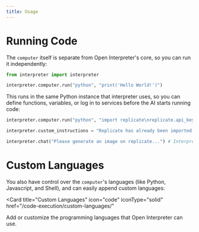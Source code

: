 ```yaml
---
title: Usage
---
```


# Running Code

The `computer` itself is separate from Open Interpreter's core, so you can run it independently:

```python
from interpreter import interpreter

interpreter.computer.run("python", "print('Hello World!')")
```

This runs in the same Python instance that interpreter uses, so you can define functions, variables, or log in to services before the AI starts running code:

```python
interpreter.computer.run("python", "import replicate\nreplicate.api_key='...'")

interpreter.custom_instructions = "Replicate has already been imported."

interpreter.chat("Please generate an image on replicate...") # Interpreter will be logged into Replicate
```

# Custom Languages

You also have control over the `computer`'s languages (like Python, Javascript, and Shell), and can easily append custom languages:

<Card
  title="Custom Languages"
  icon="code"
  iconType="solid"
  href="/code-execution/custom-languages/"
>
  Add or customize the programming languages that Open Interpreter can use.
</Card>